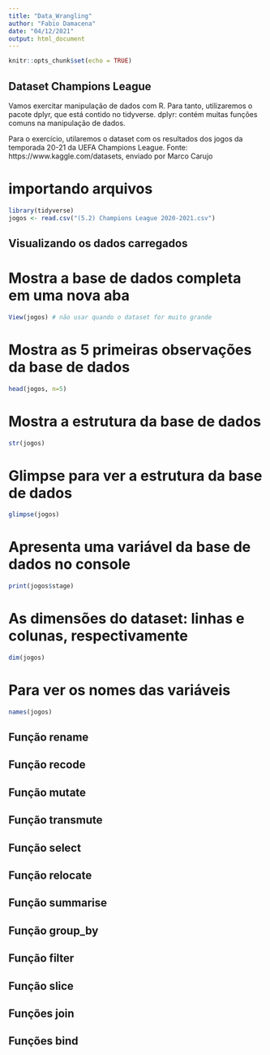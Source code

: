 ```yaml
---
title: "Data_Wrangling"
author: "Fabio Damacena"
date: "04/12/2021"
output: html_document
---
```


```r
knitr::opts_chunk$set(echo = TRUE)
```

## Dataset Champions League

Vamos exercitar manipulação de dados com R. Para tanto, utilizaremos o pacote 
dplyr, que está contido no tidyverse.
dplyr: contém muitas funções comuns na manipulação de dados.

Para o exercício, utilaremos o dataset com os resultados dos jogos da temporada 
20-21 da UEFA Champions League.
Fonte: https://www.kaggle.com/datasets, enviado por Marco Carujo

# importando arquivos

```r
library(tidyverse)
jogos <- read.csv("(5.2) Champions League 2020-2021.csv")
```

## Visualizando os dados carregados

# Mostra a base de dados completa em uma nova aba
```r
View(jogos) # não usar quando o dataset for muito grande
```
# Mostra as 5 primeiras observações da base de dados
```r
head(jogos, n=5)
```
# Mostra a estrutura da base de dados
```r
str(jogos)
```

# Glimpse para ver a estrutura da base de dados
```r
glimpse(jogos)
```

# Apresenta uma variável da base de dados no console
```r
print(jogos$stage)
```

# As dimensões do dataset: linhas e colunas, respectivamente
```r
dim(jogos)
```

# Para ver os nomes das variáveis
```r
names(jogos)
```

## Função rename


## Função recode


## Função mutate


## Função transmute


## Função select


## Função relocate


## Função summarise


## Função group_by


## Função filter


## Função slice


## Funções join


## Funções bind